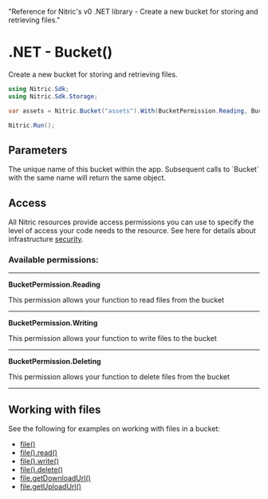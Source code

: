  "Reference for Nitric's v0 .NET library - Create a new bucket for storing and retrieving files."

# .NET - Bucket()

Create a new bucket for storing and retrieving files.

```csharp
using Nitric.Sdk;
using Nitric.Sdk.Storage;

var assets = Nitric.Bucket("assets").With(BucketPermission.Reading, BucketPermission.Writing, BucketPermission.Deleting);

Nitric.Run();
```

## Parameters

<Properties>
  <Property name="name" type="string" required>
    The unique name of this bucket within the app. Subsequent calls to `Bucket`
    with the same name will return the same object.
  </Property>
</Properties>

## Access

All Nitric resources provide access permissions you can use to specify the level of access your code needs to the resource. See here for details about infrastructure [security](/get-started/foundations/infrastructure/security).

### Available permissions:

---

**BucketPermission.Reading**

This permission allows your function to read files from the bucket

---

**BucketPermission.Writing**

This permission allows your function to write files to the bucket

---

**BucketPermission.Deleting**

This permission allows your function to delete files from the bucket

---

## Working with files

See the following for examples on working with files in a bucket:

- [file()](./bucket-file)
- [file().read()](./bucket-file-read)
- [file().write()](./bucket-file-write)
- [file().delete()](./bucket-file-delete)
- [file.getDownloadUrl()](./bucket-file-downloadurl)
- [file.getUploadUrl()](./bucket-file-uploadurl)
